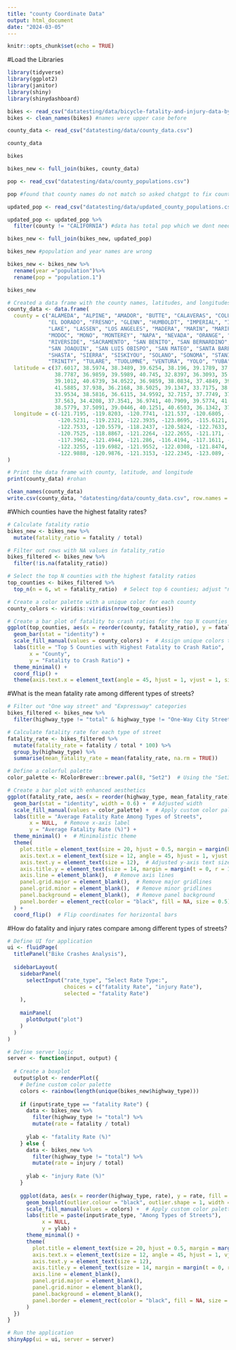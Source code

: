 ```yaml
---
title: "county Coordinate Data"
output: html_document
date: "2024-03-05"
---
```


```r
knitr::opts_chunk$set(echo = TRUE)
```

#Load the Libraries
```r
library(tidyverse)
library(ggplot2)
library(janitor)
library(shiny)
library(shinydashboard)
```

```r
bikes <- read_csv("datatesting/data/bicycle-fatality-and-injury-data-by-county.csv")
bikes <- clean_names(bikes) #names were upper case before
```

```r
county_data <- read_csv("datatesting/data/county_data.csv")
```
```r
county_data
```
```r
bikes
```

```r
bikes_new <- full_join(bikes, county_data)
```
```r
pop <- read_csv("datatesting/data/county_populations.csv")
```
```r
pop #found that county names do not match so asked chatgpt to fix county names
```

```r
updated_pop <- read_csv("datatesting/data/updated_county_populations.csv")
```
```r
updated_pop <- updated_pop %>%
  filter(county != "CALIFORNIA") #data has total pop which we dont need
```

```r
bikes_new <- full_join(bikes_new, updated_pop)
```
```r
bikes_new #population and year names are wrong
```

```r
bikes_new <- bikes_new %>%
  rename(year ="population")%>%
  rename(pop = "population.1")
```

```r
bikes_new
```


```r
# Created a data frame with the county names, latitudes, and longitudes using the help of ChatGPT
county_data <- data.frame(
  county = c("ALAMEDA", "ALPINE", "AMADOR", "BUTTE", "CALAVERAS", "COLUSA", "CONTRA COSTA", "DEL NORTE",
             "EL DORADO", "FRESNO", "GLENN", "HUMBOLDT", "IMPERIAL", "INYO", "KERN", "KINGS",
             "LAKE", "LASSEN", "LOS ANGELES", "MADERA", "MARIN", "MARIPOSA", "MENDOCINO", "MERCED",
             "MODOC", "MONO", "MONTEREY", "NAPA", "NEVADA", "ORANGE", "PLACER", "PLUMAS",
             "RIVERSIDE", "SACRAMENTO", "SAN BENITO", "SAN BERNARDINO", "SAN DIEGO", "SAN FRANCISCO",
             "SAN JOAQUIN", "SAN LUIS OBISPO", "SAN MATEO", "SANTA BARBARA", "SANTA CLARA", "SANTA CRUZ",
             "SHASTA", "SIERRA", "SISKIYOU", "SOLANO", "SONOMA", "STANISLAUS", "SUTTER", "TEHAMA",
             "TRINITY", "TULARE", "TUOLUMNE", "VENTURA", "YOLO", "YUBA"),
  latitude = c(37.6017, 38.5974, 38.3489, 39.6254, 38.196, 39.1789, 37.9191, 41.7435,
               38.7787, 36.9859, 39.5989, 40.745, 32.8397, 36.3093, 35.3433, 36.0741,
               39.1012, 40.6739, 34.0522, 36.9859, 38.0834, 37.4849, 39.5501, 37.2083,
               41.5885, 37.938, 36.2168, 38.5025, 39.1347, 33.7175, 38.9045, 40.0036,
               33.9534, 38.5816, 36.6115, 34.9592, 32.7157, 37.7749, 37.9577, 35.3102,
               37.563, 34.4208, 37.3541, 36.9741, 40.7909, 39.5774, 41.6639, 38.3105,
               38.5779, 37.5091, 39.0446, 40.1251, 40.6503, 36.1342, 37.8675, 34.3705, 38.7646, 39.2547),
  longitude = c(-121.7195, -119.8203, -120.7741, -121.537, -120.6805, -122.2342, -121.9283, -123.8974,
                -120.5231, -119.2321, -122.3935, -123.8695, -115.6121, -117.546, -118.7278, -119.8155,
                -122.7533, -120.5579, -118.2437, -120.5824, -122.7633, -119.9663, -123.4384, -120.6977,
                -120.7525, -118.8867, -121.2264, -122.2655, -121.171, -117.8311, -121.1448, -120.8393,
                -117.3962, -121.4944, -121.286, -116.4194, -117.1611, -122.4194, -121.2908, -120.4358,
                -122.3255, -119.6982, -121.9552, -122.0308, -121.8474, -120.5211, -122.545, -121.9018,
                -122.9888, -120.9876, -121.3153, -122.2345, -123.089, -118.8597, -120.2602, -119.1391, -121.9018, -121.3999)
)

# Print the data frame with county, latitude, and longitude
print(county_data) #rohan
```

```r
clean_names(county_data)
write.csv(county_data, "datatesting/data/county_data.csv", row.names = F) #kevin
```

#Which counties have the highest fatality rates?
```r
# Calculate fatality ratio
bikes_new <- bikes_new %>%
  mutate(fatality_ratio = fatality / total)

# Filter out rows with NA values in fatality_ratio
bikes_filtered <- bikes_new %>%
  filter(!is.na(fatality_ratio))

# Select the top N counties with the highest fatality ratios
top_counties <- bikes_filtered %>%
  top_n(n = 6, wt = fatality_ratio)  # Select top 6 counties; adjust "n" as needed

# Create a color palette with a unique color for each county
county_colors <- viridis::viridis(nrow(top_counties))

# Create a bar plot of fatality to crash ratios for the top N counties
ggplot(top_counties, aes(x = reorder(county, fatality_ratio), y = fatality_ratio, fill = county)) +
  geom_bar(stat = "identity") +
  scale_fill_manual(values = county_colors) +  # Assign unique colors to each county
  labs(title = "Top 5 Counties with Highest Fatality to Crash Ratio",
       x = "County",
       y = "Fatality to Crash Ratio") +
  theme_minimal() +
  coord_flip() +
  theme(axis.text.x = element_text(angle = 45, hjust = 1, vjust = 1, size = 8))  # Adjust angle and size of x-axis labels 

```

#What is the mean fatality rate among different types of streets?
```r
# Filter out "One way street" and "Expressway" categories
bikes_filtered <- bikes_new %>%
  filter(highway_type != "total" & highway_type != "One-Way City Street" & highway_type != "Expressway")

# Calculate fatality rate for each type of street
fatality_rate <- bikes_filtered %>%
  mutate(fatality_rate = fatality / total * 100) %>%
  group_by(highway_type) %>%
  summarise(mean_fatality_rate = mean(fatality_rate, na.rm = TRUE))

# Define a colorful palette
color_palette <- RColorBrewer::brewer.pal(8, "Set2")  # Using the "Set3" palette with 8 colors

# Create a bar plot with enhanced aesthetics
ggplot(fatality_rate, aes(x = reorder(highway_type, mean_fatality_rate), y = mean_fatality_rate, fill = highway_type)) +
  geom_bar(stat = "identity", width = 0.6) +  # Adjusted width
  scale_fill_manual(values = color_palette) +  # Apply custom color palette
  labs(title = "Average Fatality Rate Among Types of Streets",
       x = NULL,  # Remove x-axis label
       y = "Average Fatality Rate (%)") +
  theme_minimal() +  # Minimalistic theme
  theme(
    plot.title = element_text(size = 20, hjust = 0.5, margin = margin(b = 20)),  # Larger title font size and adjusted margin
    axis.text.x = element_text(size = 12, angle = 45, hjust = 1, vjust = 1),  # Adjusted x-axis text size, angle, and position
    axis.text.y = element_text(size = 12),  # Adjusted y-axis text size
    axis.title.y = element_text(size = 14, margin = margin(t = 0, r = 10)),  # Adjusted y-axis title size and margin
    axis.line = element_blank(),  # Remove axis lines
    panel.grid.major = element_blank(),  # Remove major gridlines
    panel.grid.minor = element_blank(),  # Remove minor gridlines
    panel.background = element_blank(),  # Remove panel background
    panel.border = element_rect(color = "black", fill = NA, size = 0.5)  # Add border around plot
  ) +
  coord_flip()  # Flip coordinates for horizontal bars

```

#How do fatality and injury rates compare among different types of streets?
```r
# Define UI for application
ui <- fluidPage(
  titlePanel("Bike Crashes Analysis"),
  
  sidebarLayout(
    sidebarPanel(
      selectInput("rate_type", "Select Rate Type:",
                  choices = c("fatality Rate", "injury Rate"),
                  selected = "fatality Rate")
    ),
    
    mainPanel(
      plotOutput("plot")
    )
  )
)

# Define server logic
server <- function(input, output) {
  
  # Create a boxplot
  output$plot <- renderPlot({
    # Define custom color palette
    colors <- rainbow(length(unique(bikes_new$highway_type)))
    
    if (input$rate_type == "fatality Rate") {
      data <- bikes_new %>%
        filter(highway_type != "total") %>%
        mutate(rate = fatality / total)
      
      ylab <- "fatality Rate (%)"
    } else {
      data <- bikes_new %>%
        filter(highway_type != "total") %>%
        mutate(rate = injury / total)
      
      ylab <- "injury Rate (%)"
    }
    
    ggplot(data, aes(x = reorder(highway_type, rate), y = rate, fill = highway_type)) +
      geom_boxplot(outlier.colour = "black", outlier.shape = 1, width = 0.5) +  # Use boxplot geometry with specified aesthetics for outliers
      scale_fill_manual(values = colors) +  # Apply custom color palette
      labs(title = paste(input$rate_type, "Among Types of Streets"),
           x = NULL,
           y = ylab) +
      theme_minimal() +
      theme(
        plot.title = element_text(size = 20, hjust = 0.5, margin = margin(b = 20)),
        axis.text.x = element_text(size = 12, angle = 45, hjust = 1, vjust = 1),
        axis.text.y = element_text(size = 12),
        axis.title.y = element_text(size = 14, margin = margin(t = 0, r = 10)),
        axis.line = element_blank(),
        panel.grid.major = element_blank(),
        panel.grid.minor = element_blank(),
        panel.background = element_blank(),
        panel.border = element_rect(color = "black", fill = NA, size = 0.5)
      )
  })
}

# Run the application
shinyApp(ui = ui, server = server)
```












